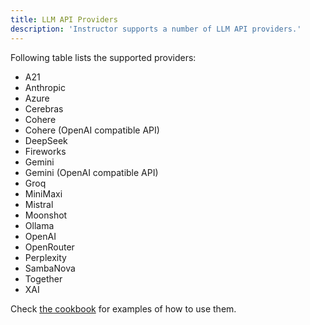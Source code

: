 ```yaml
---
title: LLM API Providers
description: 'Instructor supports a number of LLM API providers.'
---
```


Following table lists the supported providers:

- A21
- Anthropic
- Azure
- Cerebras
- Cohere
- Cohere (OpenAI compatible API)
- DeepSeek
- Fireworks
- Gemini
- Gemini (OpenAI compatible API)
- Groq
- MiniMaxi
- Mistral
- Moonshot
- Ollama
- OpenAI
- OpenRouter
- Perplexity
- SambaNova
- Together
- XAI

Check [the cookbook](/cookbook) for examples of how to use them.